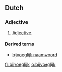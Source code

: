 ==Dutch==

===Adjective===
{{nl-adj|||bijvoeglijke}}
# [[adjective|Adjective]].

====Derived terms====
* [[bijvoeglijk naamwoord]]

[[fr:bijvoeglijk]]
[[io:bijvoeglijk]]